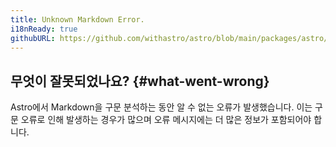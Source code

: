 ```yaml
---
title: Unknown Markdown Error.
i18nReady: true
githubURL: https://github.com/withastro/astro/blob/main/packages/astro/src/core/errors/errors-data.ts
---
```


## 무엇이 잘못되었나요? \{#what-went-wrong\}

Astro에서 Markdown을 구문 분석하는 동안 알 수 없는 오류가 발생했습니다. 이는 구문 오류로 인해 발생하는 경우가 많으며 오류 메시지에는 더 많은 정보가 포함되어야 합니다.